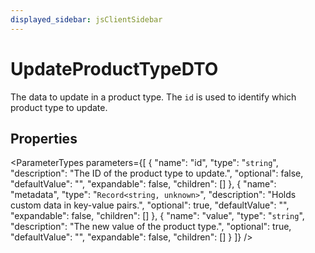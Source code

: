 ```yaml
---
displayed_sidebar: jsClientSidebar
---
```



# UpdateProductTypeDTO

The data to update in a product type. The `id` is used to identify which product type to update.

## Properties

<ParameterTypes parameters={[
  {
    "name": "id",
    "type": "`string`",
    "description": "The ID of the product type to update.",
    "optional": false,
    "defaultValue": "",
    "expandable": false,
    "children": []
  },
  {
    "name": "metadata",
    "type": "`Record<string, unknown>`",
    "description": "Holds custom data in key-value pairs.",
    "optional": true,
    "defaultValue": "",
    "expandable": false,
    "children": []
  },
  {
    "name": "value",
    "type": "`string`",
    "description": "The new value of the product type.",
    "optional": true,
    "defaultValue": "",
    "expandable": false,
    "children": []
  }
]} />
